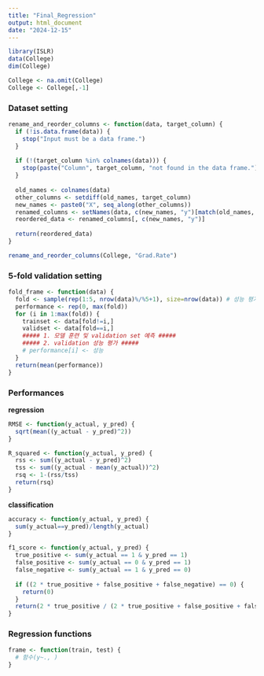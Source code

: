 ```yaml
---
title: "Final_Regression"
output: html_document
date: "2024-12-15"
---
```


```r
library(ISLR)
data(College)
dim(College)
```

```r
College <- na.omit(College)
College <- College[,-1]
```

### Dataset setting

```r
rename_and_reorder_columns <- function(data, target_column) {
  if (!is.data.frame(data)) {
    stop("Input must be a data frame.")
  }
  
  if (!(target_column %in% colnames(data))) {
    stop(paste("Column", target_column, "not found in the data frame."))
  }
  
  old_names <- colnames(data)
  other_columns <- setdiff(old_names, target_column)
  new_names <- paste0("X", seq_along(other_columns))
  renamed_columns <- setNames(data, c(new_names, "y")[match(old_names, c(other_columns, target_column))])
  reordered_data <- renamed_columns[, c(new_names, "y")]
  
  return(reordered_data)
}

rename_and_reorder_columns(College, "Grad.Rate")
```

### 5-fold validation setting

```r
fold_frame <- function(data) {
  fold <- sample(rep(1:5, nrow(data)%/%5+1), size=nrow(data)) # 성능 평가를 위한 폴드
  performance <- rep(0, max(fold))
  for (i in 1:max(fold)) {
    trainset <- data[fold!=i,]
    validset <- data[fold==i,]
    ##### 1. 모델 훈련 및 validation set 예측 #####
    ##### 2. validation 성능 평가 #####
    # performance[i] <- 성능
  }
  return(mean(performance))
}
```

### Performances

**regression**
```r
RMSE <- function(y_actual, y_pred) {
  sqrt(mean((y_actual - y_pred)^2))
}

R_squared <- function(y_actual, y_pred) {
  rss <- sum((y_actual - y_pred)^2)
  tss <- sum((y_actual - mean(y_actual))^2)
  rsq <- 1-(rss/tss)
  return(rsq)
}
```

**classification**
```r
accuracy <- function(y_actual, y_pred) {
  sum(y_actual==y_pred)/length(y_actual)
}

f1_score <- function(y_actual, y_pred) {
  true_positive <- sum(y_actual == 1 & y_pred == 1)
  false_positive <- sum(y_actual == 0 & y_pred == 1)
  false_negative <- sum(y_actual == 1 & y_pred == 0)
  
  if ((2 * true_positive + false_positive + false_negative) == 0) {
    return(0)
  }
  return(2 * true_positive / (2 * true_positive + false_positive + false_negative))
}
```

### Regression functions


```r
frame <- function(train, test) {
  # 함수(y~., )
}
```

```r

```

```r

```

```r

```

```r

```

